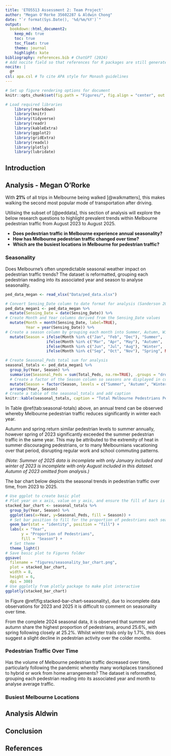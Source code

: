 ```yaml
---
title: 'ETO5513 Assessment 2: Team Project'
author: "Megan O'Rorke 35602287 & Aldwin Chong"
date: "`r format(Sys.Date(), '%d/%m/%Y')`"
output:
  bookdown::html_document2:
    keep_md: true
    toc: true
    toc_float: true
    theme: journal
    highlight: kate
bibliography: references.bib # ChatGPT (2024)
# Add nocite field so that references for R packages are still generated even though they are not explicitly cited in the report text
nocite: | 
  @*
csl: apa.csl # To cite APA style for Monash guidelines
---
```


```r
# Set up figure rendering options for document
knitr::opts_chunk$set(fig.path = "Figures/", fig.align = "center", out.width = "70%")
```

```r
# Load required libraries
    library(rmarkdown)
    library(knitr)
    library(tidyverse)
    library(readr)
    library(kableExtra)
    library(ggplot2)
    library(gridExtra)
    library(readxl)
    library(plotly)
    library(lubridate)
```

## Introduction

## Analysis - Megan O'Rorke

With **21%** of all trips in Melbourne being walked [@walkmatters], this makes walking the second most popular mode of transportation after driving.

Utilising the subset of [@peddata], this section of analysis will explore the below research questions to highlight prevalent trends within Melbourne pedestrian traffic from August 2023 to August 2025.

- **Does pedestrian traffic in Melbourne experience annual seasonality?**
- **How has Melbourne pedestrian traffic changed over time?** 
- **Which are the busiest locations in Melbourne for pedestrian traffic?**

### Seasonality

Does Melbourne's often unpredictable seasonal weather impact on pedestrian traffic trends? The dataset is reformatted, grouping each pedestrian reading into its associated year and season to analyse seasonality.

```r
ped_data_megan <- read_xlsx("Data/ped_data.xlsx")
```

```r
# Convert Sensing_Date column to date format for analysis (Sanderson 2024)
ped_data_megan1 <- ped_data_megan %>%
  mutate(Sensing_Date = date(Sensing_Date)) %>%
# Create Month and Year columns derived from the Sensing_Date values
  mutate(Month = month(Sensing_Date, label=TRUE), 
         Year = year(Sensing_Date)) %>%
# Create a season column by grouping each month into Summer, Autumn, Winter or Spring
  mutate(Season = ifelse(Month %in% c("Jan", "Feb", "Dec"), "Summer", 
                  ifelse(Month %in% c("Mar", "Apr", "May"), "Autumn", 
                  ifelse(Month %in% c("Jun", "Jul", "Aug"), "Winter", 
                  ifelse(Month %in% c("Sep", "Oct", "Nov"), "Spring", NA)))))
```

```r
# Create Seasonal_Peds total sum for analysis
seasonal_totals <- ped_data_megan1 %>%
  group_by(Year, Season) %>%
  summarise(Seasonal_Peds = sum(Total_Peds, na.rm=TRUE), .groups = "drop") %>%
  # Create a factor of the Season column so seasons are displayed in correct order
  mutate(Season = factor(Season, levels = c("Summer", "Autumn", "Winter", "Spring"))) %>%
  arrange(Year, Season)
# Create a table of the seasonal_totals and add caption
knitr::kable(seasonal_totals, caption = "Total Melbourne Pedestrians Per Season (all sensor locations), 2023-2025")
```
In Table \@ref(tab:seasonal-totals) above, an annual trend can be observed whereby Melbourne pedestrian traffic reduces significantly in winter each year. 

Autumn and spring return similar pedestrian levels to summer annually, however spring of 2023 significantly exceeded the summer pedestrian traffic in the same year. This may be attributed to the extremity of heat in summer discouraging pedestrians, or to many Melbournians vacationing over that period, disrupting regular work and school commuting patterns.

*(Note: Summer of 2025 data is incomplete with only January included and winter of 2023 is incomplete with only August included in this dataset. Autumn of 2023 omitted from analysis.)*

The bar chart below depicts the seasonal trends in pedestrian traffic over time, from 2023 to 2025.

```r
# Use ggplot to create basic plot
# Plot year on x axis, value on y axis, and ensure the fill of bars is set to each measure
stacked_bar_chart <- seasonal_totals %>%
  group_by(Year, Season) %>%
  ggplot(aes(x=Year, y=Seasonal_Peds, fill = Season)) +
  # Set bar position to fill for the proportion of pedestrians each season
  geom_bar(stat = "identity", position = "fill") +
  labs(x = "Year", 
       y = "Proportion of Pedestrians",
       fill = "Season") +
  # Set theme
  theme_light()
# Save basic plot to Figures folder
ggsave(
  filename = "figures/seasonality_bar_chart.png", 
  plot = stacked_bar_chart,
  width = 8,
  height = 6,
  dpi = 300)
# Use ggplotly from plotly package to make plot interactive
ggplotly(stacked_bar_chart)
```
In Figure \@ref(fig:stacked-bar-chart-seasonality), due to incomplete data observations for 2023 and 2025 it is difficult to comment on seasonality over time.

From the complete 2024 seasonal data, it is observed that summer and autumn share the highest proportion of pedestrians, around 25.6%, with spring following closely at 25.2%. Whilst winter trails only by 1.7%, this does suggest a slight decline in pedestrian activity over the colder months.

### Pedestrian Traffic Over Time

Has the volume of Melbourne pedestrian traffic decreased over time, particularly following the pandemic whereby many workplaces transitioned to hybrid or work from home arrangements? The dataset is reformatted, grouping each pedestrian reading into its associated year and month to analyse average traffic.

### Busiest Melbourne Locations

## Analysis Aldwin

## Conclusion

## References
